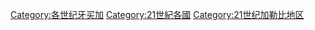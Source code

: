 [[Category:各世纪牙买加|Category:各世纪牙买加]]
[[Category:21世紀各國|Category:21世紀各國]]
[[Category:21世纪加勒比地区|Category:21世纪加勒比地区]]